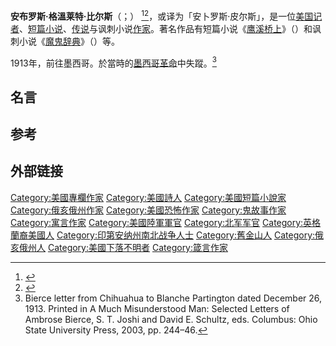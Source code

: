 {{Infobox writer
|birthname = 安布罗斯·格溫莱特·比尔斯
|image = Abierce.jpg
|imagesize = 200px
|caption = 1866年的比尔斯
|birth_date = {{birth date|1842|6|24|mf=y}}
|birth_place = {{USA}}[[俄亥俄州|俄亥俄州]][[梅格斯縣_(俄亥俄州)|梅格斯縣]]
|death_date = {{death year and age|1914|1842}};<ref name="online-literature.com" />
|death_place = 最后被见于[[墨西哥|墨西哥]][[奇瓦瓦市|奇瓦瓦市]]
|occupation  = [[记者|记者]]、[[作家|作家]]
|genre = 讽刺
|spouse = {{marriage|Mary Ellen "Mollie" Day|1871年12月25日|1904|reason=離婚}}
|children = Day (1872–1889), Leigh (1874–1901), Helen (1875–1940)
|notableworks = 《[[魔鬼辭典|魔鬼辭典]]》
|influences = [[乔纳森·斯威夫特|乔纳森·斯威夫特]]、[[伏爾泰|伏爾泰]]、[[爱伦·坡|爱伦·坡]]、[[马克·吐温|马克·吐温]]
|influenced = [[H·L·孟肯|H·L·孟肯]]、[[William_March|William March]]、[[豪尔赫·路易斯·博尔赫斯|豪尔赫·路易斯·博尔赫斯]]、[[胡利奥·科塔萨尔|胡利奥·科塔萨尔]]、[[史蒂芬·克萊恩|史蒂芬·克萊恩]]、[[欧内斯特·海明威|欧内斯特·海明威]]
|signature = 
}}
'''安布罗斯·格溫莱特·比尔斯'''（{{lang|en|Ambrose Gwinnett Bierce}}；{{bd|1842年|6月24日|1914年}}）
<ref name="online-literature.com">{{Cite web|title=Ambrose Bierce|url=http://www.online-literature.com/bierce/|accessdate=2019-11-06|work=Biography and Works. Search Texts, Read Online. Discuss.|archive-date=2021-01-15|archive-url=https://web.archive.org/web/20210115092043/http://www.online-literature.com/bierce/|dead-url=no}}</ref><ref name="Floyd18">{{cite book|last1=Floyd|first1=E. Randall|title=The Good, the Bad, and the Mad: Some Weird People in American History|url=https://archive.org/details/goodbadmadsomewe0000floy|year=1999|publisher=Barnes & Noble Publishing, Inc.|location=New York|isbn=978-0-7607-6600-2|page=[https://archive.org/details/goodbadmadsomewe0000floy/page/18 18]}}</ref>，或译为「安卜罗斯·皮尔斯」，是一位[[美国|美国]][[记者|记者]]、[[短篇小说|短篇小说]]、[[传说|传说]]与讽刺小说[[作家|作家]]。著名作品有短篇小说《[[鹰溪桥上|鹰溪桥上]]》（{{lang|en|''An Occurrence at Owl Creek Bridge''}}）和讽刺小说《[[魔鬼辞典|魔鬼辞典]]》（{{lang|en|''The Devil's Dictionary''}}）等。

1913年，前往墨西哥。於當時的[[墨西哥革命|墨西哥革命]]中失蹤。<ref>Bierce letter from Chihuahua to Blanche Partington dated December 26, 1913. Printed in A Much Misunderstood Man: Selected Letters of Ambrose Bierce, S. T. Joshi and David E. Schultz, eds. Columbus: Ohio State University Press, 2003, pp. 244–46.</ref>

==名言==
{{cquote|爱国主义：名词，一堆随时可以被任何野心家所点燃，去照亮他的名字的易燃垃圾。在[[塞缪尔·约翰逊|约翰逊博士]]著名的字典中，爱国主义被定义为无赖最后的避难所。带着对这位开明但有缺陷的词典编纂家应有的敬意，我斗胆认为爱国主义应该是无赖的第一个避难所。（Patriotism, n. Combustible rubbish ready to the torch of any one ambitious to illuminate his name. In Dr. Johnson's famous dictionary patriotism is defined as the last resort of a scoundrel. With all due respect to an enlightened but inferior lexicographer I beg to submit it is the first.）|安布罗斯·格溫莱特·比尔斯，1911|《魔鬼辞典》}}

==参考==
{{Reflist}}

==外部链接==

{{DEFAULTSORT:Bierce, Ambrose}}
[[Category:美國專欄作家|Category:美國專欄作家]]
[[Category:美國詩人|Category:美國詩人]]
[[Category:美國短篇小說家|Category:美國短篇小說家]]
[[Category:俄亥俄州作家|Category:俄亥俄州作家]]
[[Category:美國恐怖作家|Category:美國恐怖作家]]
[[Category:鬼故事作家|Category:鬼故事作家]]
[[Category:寓言作家|Category:寓言作家]]
[[Category:美國陸軍軍官|Category:美國陸軍軍官]]
[[Category:北军军官|Category:北军军官]]
[[Category:英格蘭裔美國人|Category:英格蘭裔美國人]]
[[Category:印第安纳州南北战争人士|Category:印第安纳州南北战争人士]]
[[Category:舊金山人|Category:舊金山人]]
[[Category:俄亥俄州人|Category:俄亥俄州人]]
[[Category:美國下落不明者|Category:美國下落不明者]]
[[Category:箴言作家|Category:箴言作家]]
